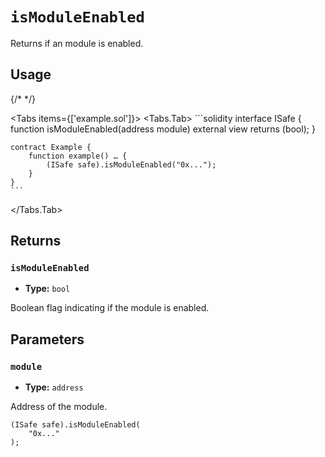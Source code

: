 
# `isModuleEnabled`

Returns if an module is enabled.

## Usage

{/* <!-- vale off --> */}

<Tabs items={['example.sol']}>
  <Tabs.Tab>
    ```solidity
    interface ISafe {
        function isModuleEnabled(address module) external view returns (bool);
    }

    contract Example {
        function example() … {
            (ISafe safe).isModuleEnabled("0x...");
        }
    }
    ```
  </Tabs.Tab>
</Tabs>

## Returns

### `isModuleEnabled`

- **Type:** `bool`

Boolean flag indicating if the module is enabled.

## Parameters

### `module`

- **Type:** `address`

Address of the module.

```solidity focus=2
(ISafe safe).isModuleEnabled(
    "0x..."
);
```

